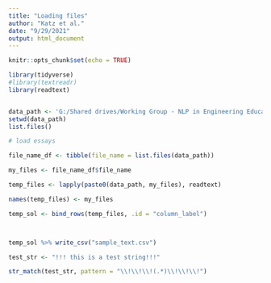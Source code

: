```yaml
---
title: "Loading files"
author: "Katz et al."
date: "9/29/2021"
output: html_document
---
```





```r
knitr::opts_chunk$set(echo = TRUE)

library(tidyverse)
#library(textreadr)
library(readtext)



```


```r

data_path <- 'G:/Shared drives/Working Group - NLP in Engineering Education Research/Fall 2021 Independent Study/data/sample docs/'
setwd(data_path)
list.files()

```




```r
# load essays

file_name_df <- tibble(file_name = list.files(data_path))

my_files <- file_name_df$file_name

temp_files <- lapply(paste0(data_path, my_files), readtext)

names(temp_files) <- my_files

temp_sol <- bind_rows(temp_files, .id = "column_label")



temp_sol %>% write_csv("sample_text.csv")


```



```r
test_str <- "!!! this is a test string!!!"
```


```r

str_match(test_str, pattern = "\\!\\!\\!(.*)\\!\\!\\!")

```






